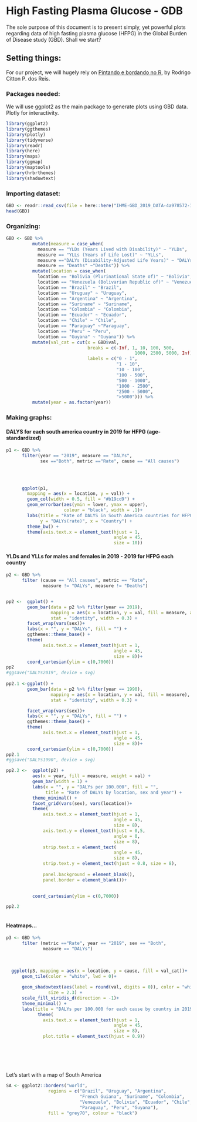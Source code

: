# High Fasting Plasma Glucose - GDB

The sole purpose of this document is to present simply, yet powerful plots regarding data of high fasting plasma glucose (HFPG) in the Global Burden of Disease study (GBD). Shall we start?

## Setting things:

For our project, we will hugely rely on [Pintando e bordando no R](https://datathon-ufrgs.github.io/Pintando_e_Bordando_no_R/#1), by Rodrigo Citton P. dos Reis.

### Packages needed:

We will use ggplot2 as the main package to generate plots using GBD data. Plotly for interactivity.

```r
library(ggplot2)
library(ggthemes)
library(plotly)
library(tidyverse)
library(readr)
library(here)
library(maps)
library(ggmap)
library(maptools)
library(hrbrthemes)
library(shadowtext)
```

### Importing dataset:

```r
GBD <- readr::read_csv(file = here::here("IHME-GBD_2019_DATA-4a978572-1.csv"))
head(GBD)
```

### Organizing:

```r
GBD <- GBD %>% 
          mutate(measure = case_when(
            measure == "YLDs (Years Lived with Disability)" ~ "YLDs",
            measure == "YLLs (Years of Life Lost)" ~ "YLLs",
            measure =="DALYs (Disability-Adjusted Life Years)" ~ "DALYs",
            measure == "Deaths" ~"Deaths")) %>% 
          mutate(location = case_when(
            location == "Bolivia (Plurinational State of)" ~ "Bolivia",
            location == "Venezuela (Bolivarian Republic of)" ~ "Venezuela",
            location == "Brazil" ~ "Brazil",
            location == "Uruguay" ~ "Uruguay",
            location == "Argentina" ~ "Argentina",
            location == "Suriname" ~ "Suriname",
            location == "Colombia" ~ "Colombia",
            location == "Ecuador" ~ "Ecuador",
            location == "Chile" ~ "Chile",
            location == "Paraguay" ~"Paraguay",
            location == "Peru" ~ "Peru",
            location == "Guyana" ~ "Guyana")) %>% 
          mutate(val_cat = cut(x = GBD$val,
                               breaks = c(-Inf, 1, 10, 100, 500, 
                                                 1000, 2500, 5000, Inf),
                               labels = c("0 - 1",
                                          "1 - 10",
                                          "10 - 100",
                                          "100 - 500",
                                          "500 - 1000",
                                          "1000 - 2500",
                                          "2500 - 5000",
                                          ">5000"))) %>% 
          mutate(year = as.factor(year))

```

### Making graphs:

#### DALYS for each south america country in 2019 for HFPG (age-standardized)

```r
p1 <- GBD %>%
      filter(year == "2019", measure == "DALYs",
             sex =="Both", metric =="Rate", cause == "All causes")

  
  
  
      ggplot(p1,
        mapping = aes(x = location, y = val)) +
        geom_col(width = 0.5, fill = "#b19cd9") +
        geom_errorbar(aes(ymin = lower, ymax = upper),
                      colour = "black", width = .1)+
        labs(title = "Rate of DALYS in South America countries for HFPG in 2019",
             y = "DALYs(rate)", x = "Country") +
        theme_bw() +
        theme(axis.text.x = element_text(hjust = 1,
                                         angle = 45,
                                         size = 10))
```

#### YLDs and YLLs for males and females in 2019 - 2019 for HFPG each country

```r
p2 <- GBD %>%
      filter (cause == "All causes", metric == "Rate",
              measure != "DALYs", measure != "Deaths") 


pp2 <-  ggplot() +
        geom_bar(data = p2 %>% filter(year == 2019),
                 mapping = aes(x = location, y = val, fill = measure, alpha = 0.8),
                 stat = "identity", width = 0.3) +
        facet_wrap(vars(sex))+
        labs(x = "", y = "DALYs", fill = "") +
        ggthemes::theme_base() +
        theme(
              axis.text.x = element_text(hjust = 1,
                                         angle = 45,
                                         size = 8))+
        coord_cartesian(ylim = c(0,7000))
pp2
#ggsave("DALYs2019", device = svg)
        
pp2.1 <-ggplot() +
        geom_bar(data = p2 %>% filter(year == 1990),
                 mapping = aes(x = location, y = val, fill = measure),
                 stat = "identity", width = 0.3) +

        facet_wrap(vars(sex))+
        labs(x = "", y = "DALYs", fill = "") +
        ggthemes::theme_base() +
        theme(
              axis.text.x = element_text(hjust = 1,
                                         angle = 45,
                                         size = 8))+
        coord_cartesian(ylim = c(0,7000))
pp2.1
#ggsave("DALYs1990", device = svg)

pp2.2 <-  ggplot(p2) +
          aes(x = year, fill = measure, weight = val) +
          geom_bar(width = 1) +
          labs(x = "", y = "DALYs per 100.000", fill = "",
               title = "Rate of DALYs by location, sex and year") +
          theme_minimal() +
          facet_grid(vars(sex), vars(location))+
          theme(
              axis.text.x = element_text(hjust = 1,
                                         angle = 45,
                                         size = 8),
              axis.text.y = element_text(hjust = 0,5,
                                         angle = 0,
                                         size = 8),
              strip.text.x = element_text(
                                         angle = 45,
                                         size = 8),
              strip.text.y = element_text(hjust = 0.8, size = 8),
                  
              panel.background = element_blank(),
              panel.border = element_blank())+
          

          coord_cartesian(ylim = c(0,7000))

pp2.2
      
```

#### Heatmaps...

```r
p3 <- GBD %>% 
      filter (metric =="Rate", year == "2019", sex == "Both",
              measure == "DALYs")
      
  
  
  ggplot(p3, mapping = aes(x = location, y = cause, fill = val_cat))+
      geom_tile(color = "white", lwd = 0)+
     
      geom_shadowtext(aes(label = round(val, digits = 0)), color = "white",
                size = 2.3) +
      scale_fill_viridis_d(direction = -1)+
      theme_minimal() +
      labs(title = "DALYs per 100.000 for each cause by country in 2019", fill = "DALYs per 100.000")+
            theme(
              axis.text.x = element_text(hjust = 1,
                                         angle = 45,
                                         size = 8),
              plot.title = element_text(hjust = 0.9))
  
  
  
  
  
```

Let's start with a map of South America

```r
SA <- ggplot2::borders("world",
                regions = c("Brazil", "Uruguay", "Argentina",
                            "French Guiana", "Suriname", "Colombia",
                            "Venezuela", "Bolivia", "Ecuador", "Chile",
                            "Paraguay", "Peru", "Guyana"),
                fill = "grey70", colour = "black")

```
